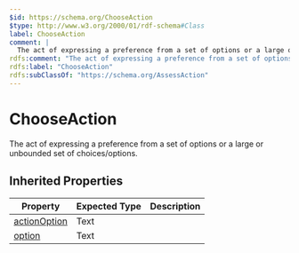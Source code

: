 ```yaml
---
$id: https://schema.org/ChooseAction
$type: http://www.w3.org/2000/01/rdf-schema#Class
label: ChooseAction
comment: |
  The act of expressing a preference from a set of options or a large or unbounded set of choices/options.
rdfs:comment: "The act of expressing a preference from a set of options or a large or unbounded set of choices/options."
rdfs:label: "ChooseAction"
rdfs:subClassOf: "https://schema.org/AssessAction"
---
```


# ChooseAction

The act of expressing a preference from a set of options or a large or unbounded set of choices/options.

## Inherited Properties

| Property | Expected Type | Description |
| --- | --- | --- |
| [actionOption](https://schema.org/actionOption) | Text |  |
| [option](https://schema.org/option) | Text |  |
